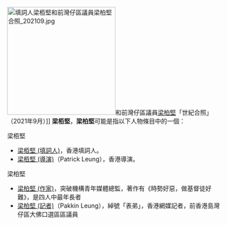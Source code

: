 [[File:填詞人梁栢堅和前灣仔區議員梁柏堅合照_202109.jpg|250px]]和前灣仔區議員[[梁柏堅_(記者)|梁柏堅]]「世紀合照」（2021年9月）]]
'''梁栢堅'''，'''梁柏堅'''可能是指以下人物條目中的一個：
;梁栢堅
* [[梁栢堅_(填詞人)|梁栢堅 (填詞人)]]，香港填詞人。
* [[梁栢堅_(導演)|梁栢堅 (導演)]]（Patrick Leung），香港導演。
;梁柏堅
* [[梁柏堅_(作家)|梁柏堅 (作家)]]，突破機構青年媒體總監，著作有《時勢好惡，做基督徒好難》，是四人中最年長者
* [[梁柏堅_(記者)|梁柏堅 (記者)]]（Pakkin Leung），綽號「表弟」，香港網媒記者，前香港島灣仔區大佛口選區區議員
{{disambig|B栢|cat=三字梁姓人名消歧义}}